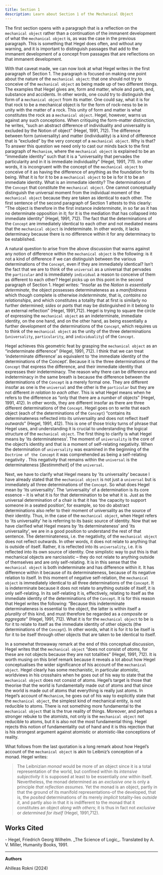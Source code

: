 ```yaml
---
title: Section 1
description: Learn about Section 1 of the Mechanical Object
---
```


The first section opens with a paragraph that is a reflection on the `mechanical object` rather than a continuation of the immanent development of what the `mechanical object` is, as was the case in the previous paragraph. This is something that Hegel does often, and without any warning, and it is important to distinguish passages that add to the immanent development of a concept from passages that are reflections on that immanent development.  
	
With that caveat made, we can now look at what Hegel writes in the first paragraph of Section 1. The paragraph is focused on making one point about the nature of the `mechanical object`: that one should not try to conceive of the `mechanical object` as being made up of two different things. The examples that Hegel gives are, form and matter, whole and parts, and, substance and accidents. In other words, one could try to distinguish the form of a `mechanical object` from its matter. One could say, what it is for that rock to be a mechanical object is for the form of rock-ness to be in unity with the matter of a rock. This unity of form and matter is what constitutes the rock as a `mechanical object`. Hegel, however, warns us against any such conceptions. When critiquing the form-matter distinction, he writes, “such an abstract difference of individuality and universality is excluded by the Notion of object”  (Hegel, 1991, 712). The difference between form (universality) and matter (individuality) is a kind of difference that is “excluded” by the very concept of a `mechanical object`. Why is that? To answer this question we need only to cast our minds back to the first paragraph of `Mechanism`, where the `mechanical object` is explained to be an “immediate identity” such that it is a “universality that pervades the particularity and in it is immediate individuality” (Hegel, 1991, 711). In other words, it is incongruent with the concept of the `mechanical object` to conceive of it as having the difference of anything as the foundation for its being. What it is for it to be a `mechanical object` to be is for it to be an immediate identity. What is an immediate identity? The determinations of the `Concept` that constitute the `mechanical object`. One cannot conceptually distinguish the universal moment from the individual moment of the `mechanical object` because they are taken as identical to each other. The first sentence of the second paragraph of Section 1 attests to this clearly: “The object is therefore in the first instance *indeterminate*, in so far as it has no determinate opposition in it; for it is the mediation that has collapsed into immediate identity”  (Hegel, 1991, 712). The fact that the determinations of the `Concept` are immediately identical to each other and not mediated means that the `mechanical object` is indeterminate. In other words, it lacks determinacy because there is no difference within it for any determinacy to be established. 

A natural question to arise from the above discussion that warns against any notion of difference within the `mechanical object` is the following: is it not a kind of difference if we can distinguish between the various determinations of the `Concept`, even if they are immediately identical? Isn’t the fact that we are to think of the `universal` as a universal that pervades the `particular` and is immediately `individual` a reason to conceive of them as different to each other? Hegel picks up on this point in the second paragraph of Section 1. Hegel writes: “Insofar as the *Notion is essentially determinate*, the object possesses determinateness as a *manifoldness* which though complete is otherwise *indeterminate*, that is, *contains no relationships*, and which constitutes a totality that at first is similarly no further determined; *sides* or *parts* that may be distinguished in it belong to an external reflection”  (Hegel, 1991,712). Hegel is trying to square the circle of expressing the `mechanical object` as an indeterminate, immediate identity, on the one hand, and on the other hand, as being essentially a further development of the determinations of the `Concept`, which requires us to think of the `mechanical object` as the unity of the three determinations (`universality`, `particularity`, and `individuality`) of the `Concept`. 

Hegel achieves this geometric feat by grasping the `mechanical object` as an “indeterminate difference”  (Hegel, 1991, 712). I think that we can treat ‘indeterminate difference’ as equivalent to ‘the immediate identity of the determinations of the Concept’. Because it is the three determinations of the `Concept` that express the difference, and their immediate identity that expresses their indeterminacy. The reason why there can be difference and indeterminacy in the same breath is because the difference between the determinations of the `Concept` is a merely formal one. They are different insofar as one is the `universal` and the other is the `particular` but they are not different *in relation to each other*. This is what Hegel means when he refers to the difference as “only that there are a *number* of objects”  (Hegel, 1991, 412). In other words, they are different insofar as there are three different determinations of the `Concept`. Hegel goes on to write that each object (each of the determinations of the `Concept`) “contains its determinateness reflected into its universality and does not reflect itself *outwards*”  (Hegel, 1991, 412). This is one of those tricky turns of phrase that Hegel uses, and understanding it is crucial to understanding the logical structure of the `mechanical object`. The first thing to clarify is what Hegel means by ‘its determinateness’. The moment of `universality` is the core of the object’s identity and that is a moment of self-relating negativity. When the determination of `universality` was examined in the beginning of the `Doctrine of the Concept` it was comprehended as being a self-relating negativity . This negativity that remains within the `universal` is the determinateness [*Bestimmtheit*] of the `universal`. 

Next, we have to clarify what Hegel means by ‘its universality’ because I have already stated that the `mechanical object` is not just a `universal` but is immediately all three determinations of the `Concept`. So what does Hegel mean by ‘its universality’. The ‘universality’ of a determination is its core essence – it is what it is for that determination to be what it is. Just as the universal determination of a chair is that it has ‘the capacity to support someone in a seated position’, for example, so too do abstract determinations also refer to their moment of universality as the source of their identity. Thus, in the case of the `mechanical object`, when Hegel refers to ‘its universality’ he is referring to its basic source of identity. Now that we have clarified what Hegel means by ‘its determinateness’ and ‘its universality’, we are in a good position to understand the rest of that sentence. The determinateness, i.e. the negativity, of the `mechanical object` does not reflect outwards. In other words, it does not relate to anything that is outside of itself. Rather, it is reflected into its `universality`, i.e. it is reflected into its own source of identity. One simplistic way to put this is that mechanical objects are narcissistic – they do not relate to anything outside of themselves and are only self-relating. It is in this sense that the `mechanical object` is both indeterminate and has difference within it. It has difference within it because of its determinateness, because of its negative relation to itself. In this moment of negative self-relation, the `mechanical object` is immediately identical to all three determinations of the `Concept`. It is indeterminate because it does not relate to anything outside of itself, it is only self-relating. In its self-relating it is, effectively, relating to itself as the immediate identity of the determinations of the `Concept`. It is for this reason that Hegel writes the following: “Because this indeterminate determinateness is essential to the object, the latter is within itself a *plurality* of this kind, and must therefore be regarded as a *composite* or *aggregate*” (Hegel, 1991, 712).  What it is for the `mechanical object` to be is for it to relate to itself as the immediate identity of other objects (the determinations of the `Concept`). In other words, what it is for it to be itself is for it to be itself through other objects that are taken to be identical to itself. 

In a somewhat throwaway remark at the end of this conceptual discussion, Hegel writes that the `mechanical object` “does not consist of *atoms*, for these are not objects because they are not totalities” (Hegel, 1991, 712).  It is worth musing on this brief remark because it reveals a lot about how Hegel conceptualises the wider significance of his account of the ```mechanical object```. Hegel clearly has some mechanistic, in particular atomistic, worldviews in his crosshairs when he goes out of his way to state that the `mechanical object` does not consist of atoms. Hegel’s target is those that theorise that the world is fundamentally made out of atoms and that since the world is made out of atoms that everything is really just atoms.  In Hegel’s account of `Mechanism`, he goes out of his way to explicitly state that the `mechanical object`, the simplest kind of mechanical entity, is not reducible to atoms. There is not something more fundamental to the `mechanical object` that is the true reality of things. Moreover, and perhaps a stronger rebuke to the atomists, not only is the `mechanical object` not reducible to atoms, but it is also not the most fundamental thing. Hegel rejects this notion of fundamentality out of hand and it is this rejection that is his strongest argument against atomistic or atomistic-like conceptions of reality.

What follows from the last quotation is a long remark about how Hegel’s account of the `mechanical object` is akin to Leibniz’s conception of a monad. Hegel writes:

> The Leibnizian *monad* would be more of an object since it is a total representation of the world, but confined within its *intensive subjectivity* it is supposed at least to be essentially *one* within itself. Nevertheless, the monad determined as an *exclusive one* is only a principle *that reflection assumes*. Yet the monad is an object, partly in that the ground of its manifold representations-of the developed, that is, the *posited* determinations of its merely *implicit* totality-lies *outside it*, and partly also in that it is indifferent to the monad that it constitutes an object *along with others*; it is thus in fact not *exclusive* or *determined for itself* (Hegel, 1991,712).


<Stub />

## Works Cited

<div className="text-sm">
- Hegel, Friedrich Georg Wilhelm. _The Science of Logic_. Translated by A. V. Miller, Humanity Books, 1991.
</div>

---

**Authors**

Ahilleas Rokni (2024)

